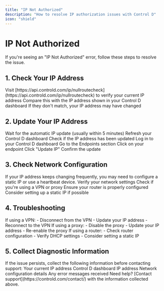 ```yaml
---
title: "IP Not Authorized"
description: "How to resolve IP authorization issues with Control D"
icon: "shield"
---
```


# IP Not Authorized

<Note>
If you're seeing an "IP Not Authorized" error, follow these steps to resolve the issue.
</Note>

## 1. Check Your IP Address

<Steps>
  <Step>
    Visit [https://api.controld.com/ip/nullroutecheck](https://api.controld.com/ip/nullroutecheck) to verify your current IP address
  </Step>
  <Step>
    Compare this with the IP address shown in your Control D dashboard
  </Step>
  <Step>
    If they don't match, your IP address may have changed
  </Step>
</Steps>

## 2. Update Your IP Address

<Tabs>
  <Tab title="Automatic Update">
    <Steps>
      <Step>Wait for the automatic IP update (usually within 5 minutes)</Step>
      <Step>Refresh your Control D dashboard</Step>
      <Step>Check if the IP address has been updated</Step>
    </Steps>
  </Tab>
  
  <Tab title="Manual Update">
    <Steps>
      <Step>Log in to your Control D dashboard</Step>
      <Step>Go to the Endpoints section</Step>
      <Step>Click on your endpoint</Step>
      <Step>Click "Update IP"</Step>
      <Step>Confirm the update</Step>
    </Steps>
  </Tab>
</Tabs>

## 3. Check Network Configuration

<Warning>
If your IP address keeps changing frequently, you may need to configure a static IP or use a heartbeat device.
</Warning>

<Steps>
  <Step>Verify your network settings</Step>
  <Step>Check if you're using a VPN or proxy</Step>
  <Step>Ensure your router is properly configured</Step>
  <Step>Consider setting up a static IP if possible</Step>
</Steps>

## 4. Troubleshooting

<Accordion title="Common Issues">
  <Steps>
    <Step>
      If using a VPN:
      - Disconnect from the VPN
      - Update your IP address
      - Reconnect to the VPN
    </Step>
    <Step>
      If using a proxy:
      - Disable the proxy
      - Update your IP address
      - Re-enable the proxy
    </Step>
    <Step>
      If using a router:
      - Check router configuration
      - Verify DHCP settings
      - Consider setting a static IP
    </Step>
  </Steps>
</Accordion>

## 5. Collect Diagnostic Information

<Warning>
If the issue persists, collect the following information before contacting support:
</Warning>

<Steps>
  <Step>Your current IP address</Step>
  <Step>Control D dashboard IP address</Step>
  <Step>Network configuration details</Step>
  <Step>Any error messages received</Step>
</Steps>

<Card>
  Need help? [Contact support](https://controld.com/contact/) with the information collected above.
</Card>